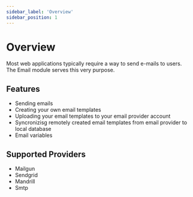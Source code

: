 ```yaml
---
sidebar_label: 'Overview'
sidebar_position: 1
---
```


# Overview

Most web applications typically require a way to send e-mails to users.<br />
The Email module serves this very purpose.<br />

## Features

- Sending emails
- Creating your own email templates
- Uploading your email templates to your email provider account
- Syncronizisg remotely created email templates from email provider to local database
- Email variables

## Supported Providers

- Mailgun
- Sendgrid
- Mandrill
- Smtp


